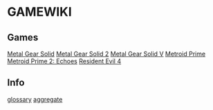 = GAMEWIKI =

== Games ==
[[Metal Gear Solid]]
[[Metal Gear Solid 2]]
[[Metal Gear Solid V]]
[[Metroid Prime]]
[[Metroid Prime 2: Echoes]]
[[Resident Evil 4]]

== Info ==
[[glossary]]
[[aggregate]]

